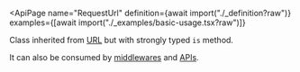 
<ApiPage
  name="RequestUrl"
  definition={await import("./_definition?raw")}
  examples={[await import("./_examples/basic-usage.tsx?raw")]}
>
Class inherited from <a href="https://developer.mozilla.org/en-US/docs/Web/API/URL">URL</a> but with strongly typed `is` method.

It can also be consumed by <a href="/api/$middleware#self">middlewares</a> and <a href="/api/$api#self">APIs</a>.

</ApiPage>
